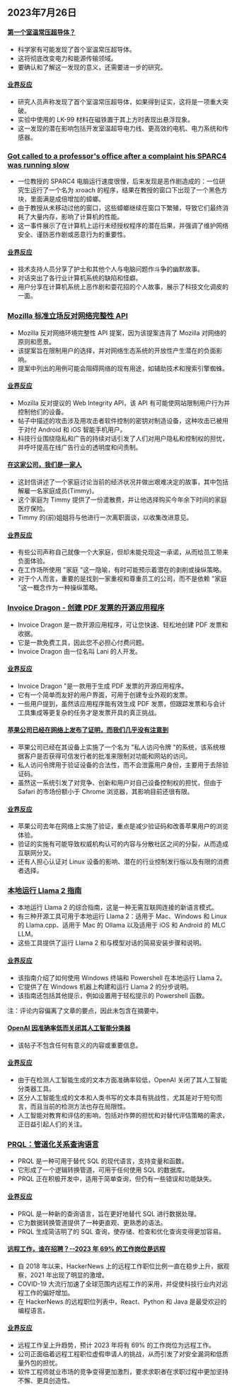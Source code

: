 

<CallToAction />

<Steps>

## 2023年7月26日

#### [第一个室温常压超导体？](https://arxiv.org/abs/2307.12008)

- 科学家有可能发现了首个室温常压超导体。
- 这将彻底改变电力和能源传输领域。
- 要确认和了解这一发现的意义，还需要进一步的研究。

#### [业界反应](http://news.ycombinator.com/item?id=36864624)

- 研究人员声称发现了首个室温常压超导体，如果得到证实，这将是一项重大突破。
- 实验中使用的 LK-99 材料在磁铁置于其上方时表现出悬浮现象。
- 这一发现的潜在影响包括开发室温超导电力线、更高效的电机、电力系统和传感器。

### [Got called to a professor's office after a complaint his SPARC4 was running slow](https://infosec.exchange/@paco/110772422266480371)

- 一位教授的 SPARC4 电脑运行速度很慢，后来发现是恶作剧造成的：一位研究生运行了一个名为 xroach 的程序，结果在教授的窗口下出现了一个黑色方块，里面满是成倍增加的蟑螂。
- 由于教授从未移动过他的窗口，这些蟑螂继续在窗口下繁殖，导致它们最终消耗了大量内存，影响了计算机的性能。
- 这一事件展示了在计算机上运行未经授权程序的潜在后果，并强调了维护网络安全、谨防恶作剧或恶意行为的重要性。

#### [业界反应](http://news.ycombinator.com/item?id=36857314)

- 技术支持人员分享了护士和其他个人与电脑问题作斗争的幽默故事。
- 对话突出了各行业计算机系统的缺陷和怪癖。
- 用户分享在计算机系统上恶作剧和耍花招的个人故事，展示了科技文化调皮的一面。

### [Mozilla 标准立场反对网络完整性 API](https://github.com/mozilla/standards-positions/issues/852)

- Mozilla 反对网络环境完整性 API 提案，因为该提案违背了 Mozilla 对网络的原则和愿景。
- 该提案旨在限制用户的选择，并对网络生态系统的开放性产生潜在的负面影响。
- 提案中列出的用例可能会阻碍网络的现有用途，如辅助技术和搜索引擎蜘蛛。

#### [业界反应](http://news.ycombinator.com/item?id=36857032)

- Mozilla 反对提议的 Web Integrity API，该 API 有可能使网站限制用户行为并控制他们的设备。
- 帖子中描述的攻击涉及用攻击者软件控制的密钥对制造设备，这种攻击已被用于对付 Android 和 iOS 智能手机用户。
- 科技行业围绕隐私和广告的持续对话引发了人们对用户隐私和控制权的担忧，并呼吁提高在线广告行业的透明度和问责制。

#### [在这家公司，我们是一家人](https://pboyd.io/posts/at-company-we-are-family/)

- 这封信讲述了一个家庭讨论当前的经济状况并做出艰难决定的故事，其中包括解雇一名家庭成员(Timmy)。
- 这个家庭为 Timmy 提供了一份遣散费，并让他选择购买今年余下时间的家庭医疗保险。
- Timmy 的(前)姐姐将与他进行一次离职面谈，以收集改进意见。

#### [业界反应](http://news.ycombinator.com/item?id=36864476)

- 有些公司声称自己就像一个大家庭，但却未能兑现这一承诺，从而给员工带来负面体验。
- 在工作场所使用 "家庭 "这一隐喻，有时可能预示着潜在的剥削或操纵策略。
- 对于个人而言，重要的是找到一家重视和尊重员工的公司，而不是依赖 "家庭 "这一概念作为一种操纵策略。

### [Invoice Dragon - 创建 PDF 发票的开源应用程序](https://invoicedragon.com/)

- Invoice Dragon 是一款开源应用程序，可让您快速、轻松地创建 PDF 发票和收据。
- 它是一款免费工具，因此您不必担心付费问题。
- Invoice Dragon 由一位名叫 Lani 的人开发。

#### [业界反应](http://news.ycombinator.com/item?id=36860898)

- Invoice Dragon "是一款用于生成 PDF 发票的开源应用程序。
- 它有一个简单而友好的用户界面，可用于创建专业外观的发票。
- 一些用户提到，虽然该应用程序能有效生成 PDF 发票，但跟踪发票和与会计工具集成等更复杂的任务才是发票开具的真正挑战。

#### [苹果公司已经在网络上发布了证明，而我们几乎没有注意到](https://httptoolkit.com/blog/apple-private-access-tokens-attestation/)

- 苹果公司已经在其设备上实施了一个名为 "私人访问令牌 "的系统，该系统根据客户是否获得可信发行者的批准来限制对功能和网站的访问。
- 私人访问令牌用于验证设备的合法性，而不会泄露用户身份，主要用于去除验证码。
- 虽然这一系统引发了对竞争、创新和用户对自己设备控制权的担忧，但由于 Safari 的市场份额小于 Chrome 浏览器，其影响目前还很有限。

#### [业界反应](http://news.ycombinator.com/item?id=36862494)

- 苹果公司去年在网络上实施了验证，重点是减少验证码和改善苹果用户的浏览体验。
- 验证的实施有可能导致权威机构认可的内容与分散社区之间的分裂，从而造成互联网分叉。
- 还有人担心认证对 Linux 设备的影响、潜在的行业控制发行版以及有限的消费者选择。

### [本地运行 Llama 2 指南](https://replicate.com/blog/run-llama-locally)

- 本地运行 Llama 2 的综合指南，这是一种无需互联网连接的新语言模式。
- 有三种开源工具可用于本地运行 Llama 2：适用于 Mac、Windows 和 Linux 的 Llama.cpp、适用于 Mac 的 Ollama 以及适用于 iOS 和 Android 的 MLC LLM。
- 这些工具提供了运行 Llama 2 和与模型对话的简易安装步骤和说明。

#### [业界反应](http://news.ycombinator.com/item?id=36865495)

- 该指南介绍了如何使用 Windows 终端和 Powershell 在本地运行 Llama 2。
- 它提供了在 Windows 机器上构建和运行 Llama 2 的分步说明。
- 该指南还包括其他提示，例如设置用于轻松提示的 Powershell 函数。

注：评论内容偏离了文章的要点，因此未包含在摘要中。

#### [OpenAI 因准确率低而关闭其人工智能分类器](https://decrypt.co/149826/openai-quietly-shutters-its-ai-detection-tool)

- 该帖子不包含任何有意义的内容或重要信息。

#### [业界反应](http://news.ycombinator.com/item?id=36862850)

- 由于在检测人工智能生成的文本方面准确率较低，OpenAI 关闭了其人工智能分类器工具。
- 区分人工智能生成的文本和人类书写的文本具有挑战性，尤其是对于短句而言，而且当前的检测方法也存在局限性。
- 人工智能对教育和评估的影响，包括对作弊的担忧和对替代评估策略的需求，正日益引起人们的关注。

### [PRQL：管道化关系查询语言](https://github.com/PRQL/prql)

- PRQL 是一种可用于替代 SQL 的现代语言，支持变量和函数。
- 它形成了一个逻辑转换管道，可用于任何使用 SQL 的数据库。
- PRQL 正在积极开发中，适用于简单查询，但仍有一些错误和功能缺失。

#### [业界反应](http://news.ycombinator.com/item?id=36866861)

- PRQL 是一种新的查询语言，旨在更好地替代 SQL 进行数据处理。
- 它为数据转换管道提供了一种更直观、更熟悉的语法。
- PRQL 生成简洁明了的 SQL 查询，使存储、检查和优化查询变得更加容易。

#### [远程工作，谁在招聘？--2023 年 69% 的工作岗位是远程](https://blog.spatial.chat/tracking-hackernews-shifting-preferences-for-remote-jobs-over-5-years/)

- 自 2018 年以来，HackerNews 上的远程工作职位比例一直在稳步上升，据观察，2021 年出现了明显的激增。
- COVID-19 大流行加速了全球范围内远程工作的采用，并促使科技行业内对远程工作的偏好增加。
- 在 HackerNews 的远程职位列表中，React、Python 和 Java 是最受欢迎的编程语言。

#### [业界反应](http://news.ycombinator.com/item?id=36863280)

- 远程工作呈上升趋势，预计 2023 年将有 69% 的工作岗位为远程工作。
- 公司正面临着远程工程职位虚假申请人的挑战，从而引发了对安全漏洞和低质量外包的担忧。
- 软件工程师就业市场的竞争变得更加激烈，要求求职者在求职过程中更加坚持不懈、更具创造性。

</Steps>
